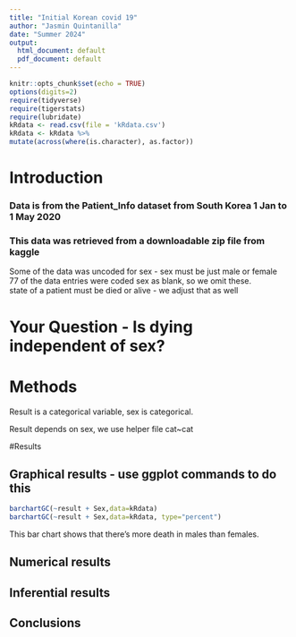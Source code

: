 ```yaml
---
title: "Initial Korean covid 19"
author: "Jasmin Quintanilla"
date: "Summer 2024"
output:
  html_document: default
  pdf_document: default
---
```


```r
knitr::opts_chunk$set(echo = TRUE)
options(digits=2)
require(tidyverse)
require(tigerstats)
require(lubridate)
kRdata <- read.csv(file = 'kRdata.csv')
kRdata <- kRdata %>%
mutate(across(where(is.character), as.factor))

```

# Introduction



### Data is from the Patient_Info dataset from South Korea 1 Jan to 1 May 2020
### This data was retrieved from a downloadable zip file from kaggle

Some of the data was uncoded for sex - sex must be just male or female  
77 of the data entries were coded sex  as blank, so we omit these.  
state of a patient must be died or alive - we adjust that as well     
  
# Your Question - Is dying independent of sex?

# Methods

Result is a categorical variable, sex is categorical.   

Result depends on sex, we use helper file cat~cat  

#Results


## Graphical results - use ggplot commands to do this 

```r
barchartGC(~result + Sex,data=kRdata)
barchartGC(~result + Sex,data=kRdata, type="percent")

```

This bar chart shows that there's more death in males than females. 

## Numerical results


## Inferential results 




## Conclusions

